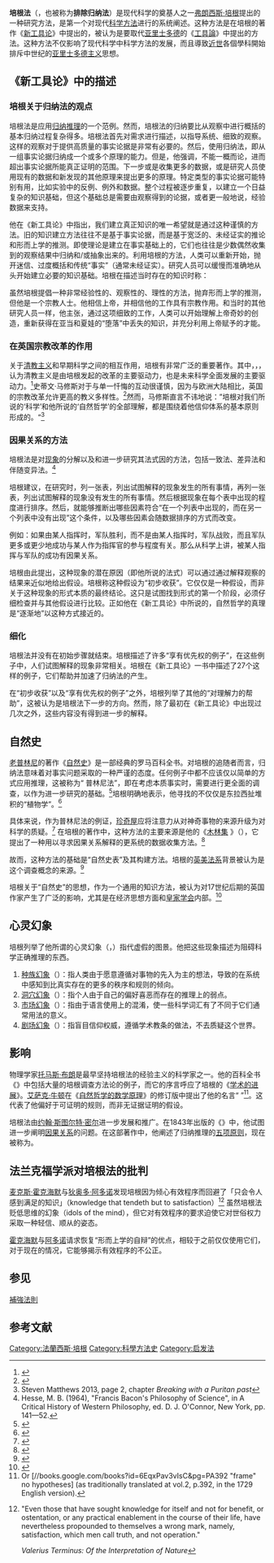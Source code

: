 '''培根法'''（{{lang-en|Baconian method}}，也被称为'''排除归纳法'''）是现代科学的奠基人之一[[弗朗西斯·培根|弗朗西斯·培根]]提出的一种研究方法，是第一个对现代[[科学方法|科学方法]]进行的系统阐述。这种方法是在培根的著作《[[新工具论|新工具论]]》中提出的，被认为是要取代[[亚里士多德|亚里士多德]]的《[[工具論|工具論]]》中提出的方法。这种方法不仅影响了现代科学中科学方法的发展，而且導致[[近世|近世]]各個學科開始排斥中世纪的[[亚里士多德主义|亚里士多德主义]]思想。

== 《新工具论》中的描述 ==
{{Main|新工具论}}

=== 培根关于归纳法的观点 ===
培根法是应用[[归纳推理|归纳推理]]的一个范例。然而，培根法的归纳要比从观察中进行概括的基本归纳过程复杂得多。培根法首先对需求进行描述，以指导系统、细致的观察。这样的观察对于提供高质量的事实论据是非常有必要的。然后，使用归纳法，即从一组事实论据归纳成一个或多个原理的能力。但是，他强调，不能一概而论，进而超出事实论据所能真正证明的范围。下一步或是收集更多的数据，或是研究人员使用现有的数据和新发现的其他原理来提出更多的原理。特定类型的事实论据可能特别有用，比如实验中的反例、例外和数据。整个过程被逐步重复，以建立一个日益复杂的知识基础，但这个基础总是需要由观察得到的论据，或者更一般地说，经验数据来支持。

他在《新工具论》中指出，我们建立真正知识的唯一希望就是通过这种谨慎的方法。旧的知识建立方法往往不是基于事实论据，而是基于宽泛的、未经证实的推论和形而上学的推测。即使理论是建立在事实基础上的，它们也往往是少数偶然收集到的观察结果中归纳和/或抽象出来的。利用培根的方法，人类可以重新开始，抛开迷信、过度概括和传统“事实”（通常未经证实）。研究人员可以缓慢而准确地从头开始建立必要的知识基础。培根在描述当时存在的知识时称：<blockquote>{{Cquote|text=在形成公理的过程中所犯的错误，与抽象概念和一般归纳所依赖的首要原则所犯的错误的程度是一样的。从三段论推导出来的公理和次命题更是如此。<br/>There is the same degree of licentiousness and error in forming axioms as [there is] in abstracting notions, and [also] in the first principles, which depend in common induction [versus Bacon's induction]; still more is this the case in axioms and inferior propositions derived from syllogisms.<ref name="NovOrg">{{cite book|url=http://www.gutenberg.org/files/45988/45988-h/45988-h.htm|title=Novum Organum|publisher=P. F. Collier & Sons|author=Bacon, Francis|year=1902|location=New York|pages=XVII}}</ref>|sign=|source=}}</blockquote>虽然培根提倡一种非常经验性的、观察性的、理性的方法，抛弃形而上学的推测，但他是一个宗教人士。他相信上帝，并相信他的工作具有宗教作用。和当时的其他研究人员一样，他主张，通过这项细致的工作，人类可以开始理解上帝奇妙的创造，重新获得在亚当和夏娃的“堕落”中丢失的知识，并充分利用上帝赋予的才能。

=== 在英国宗教改革的作用 ===
关于[[清教主義|清教主义]]和早期科学之间的相互作用，培根有非常广泛的重要著作。其中，{{Le|多萝西·斯廷森|Dorothy Stimson}}{{Citation needed|date=August 2018}}，{{Le|理查德·福斯特·琼斯|Richard_Foster_Jones,}}{{Citation needed|date=August 2018}}，{{Le|罗伯特·默顿|Robert_Merton}}认为清教主义是由培根发起的改革的主要驱动力，也是未来科学全面发展的主要驱动力。<ref>{{Cite book|url=https://books.google.com/books?id=eBLst8a8uYYC|title=The Bible, Protestantism, and the Rise of Natural Science|last=Harrison|first=Peter|date=2001-07-26|publisher=Cambridge University Press|isbn=9780521000963|language=en|access-date=2020-08-06|archive-date=2020-02-10|archive-url=https://web.archive.org/web/20200210071710/https://books.google.com/books?id=eBLst8a8uYYC|dead-url=no}}</ref>史蒂文·马修斯对于与单一忏悔的互动很谨慎，因为与欧洲大陆相比，英国的宗教改革允许更高的教义多样性。<ref>{{Cite book|url=https://books.google.com/books?id=kSp6XnHw7AQC|title=Theology and Science in the Thought of Francis Bacon|last=Matthews|first=Professor Steven|date=2013-06-28|publisher=Ashgate Publishing, Ltd.|isbn=9781409480143|language=en}}</ref>然而，马修斯直言不讳地说：”培根对我们所说的‘科学’和他所说的‘自然哲学’的全部理解，都是围绕着他信仰体系的基本原则形成的。“<ref>Steven Matthews 2013, page 2, chapter ''Breaking with a Puritan past''</ref>

=== 因果关系的方法 ===
培根法是对[[现象|现象]]的分解以及和进一步研究其法式因的方法，包括一致法、差异法和伴随变异法。<ref name="Hesse">Hesse, M. B. (1964), "Francis Bacon's Philosophy of Science", in A Critical History of Western Philosophy, ed. D. J. O'Connor, New York, pp. 141—52.</ref>

培根建议，在研究时，列一张表，列出试图解释的现象发生的所有事情，再列一张表，列出试图解释的现象没有发生的所有事情。然后根据现象在每个表中出现的程度进行排序。然后，就能够推断出哪些因素符合“在一个列表中出现的，而在另一个列表中没有出现”这个条件，以及哪些因素会随数据排序的方式而改变。

例如：如果由某人指挥时，军队胜利，而不是由某人指挥时，军队战败，而且军队更多或更少地成功与某人作为指挥官的参与程度有关。那么从科学上讲，被某人指挥与军队的成功有因果关系。

培根由此提出，这种现象的潜在原因（即他所说的法式）可以通过通过解释观察的结果来近似地给出假设。培根称这种假设为“初步收获”。它仅仅是一种假设，而非关于这种现象的形式本质的最终结论。这只是试图找到形式的第一个阶段，必须仔细检查并与其他假设进行比较。正如他在《新工具论》中所说的，自然哲学的真理是“逐渐地”以这种方式接近的。

=== 细化 ===

培根法并没有在初始步骤就结束。培根描述了许多“享有优先权的例子”，在这些例子中，人们试图解释的现象非常相关。培根在《新工具论》一书中描述了27个这样的例子，它们帮助并加速了归纳法的产生。

在“初步收获”以及“享有优先权的例子”之外，培根列举了其他的“对理解力的帮助”，这被认为是培根法下一步的方向。然而，除了最初在《新工具论》中出现过几次之外，这些内容没有得到进一步的解释。

== 自然史 ==
[[老普林尼|老普林尼]]的著作《[[自然史_(书名)|自然史]]》是一部经典的罗马百科全书。对培根的追随者而言，归纳法意味着对事实问题采取的一种严谨的态度。任何例子中都不应该仅以简单的方式应用推理，这被称为“ 普林尼法”，即在考虑本质事实时，需要进行更全面的调查，以作为进一步研究的基础。<ref>{{cite book|last1=Pomata|first1=Gianna|last2=Siraisi|first2=Nancy G.|title=Historia: Empiricism and Erudition in Early Modern Europe|url=https://books.google.com/books?id=TqT_od-UHNQC&pg=PA113|year=2005|publisher=MIT Press|isbn=978-0-262-16229-6|page=113|access-date=2020-08-06|archive-date=2014-01-03|archive-url=https://web.archive.org/web/20140103133403/http://books.google.com/books?id=TqT_od-UHNQC&pg=PA113|dead-url=no}}</ref>培根明确地表示，他寻找的不仅仅是东拉西扯堆积的“植物学”。<ref>{{cite book|last=von Linné|first=Carl|title=Nemesis Divina|others=Edited and Translated with Explanatory Notes by M. J. Petry|url=https://books.google.com/books?id=QQ8cs4kOBlAC&pg=PA45|date=31 May 2001|publisher=Springer|isbn=978-0-7923-6820-5|page=45|access-date=2020-08-06|archive-date=2014-01-03|archive-url=https://web.archive.org/web/20140103181716/http://books.google.com/books?id=QQ8cs4kOBlAC&pg=PA45|dead-url=no}}</ref>

具体来说，作为普林尼法的例证，[[珍奇屋|珍奇屋]]应将注意力从对神奇事物的来源升级为对科学的质疑。<ref>{{cite book |last=Ewalt |first=Margaret R. |title=Peripheral Wonders: Nature, Knowledge, and Enlightenment in the Eighteenth-century Orinoco |url=https://books.google.com/books?id=NNXJuxJ2YhoC&pg=PA128 |year=2008 |publisher=Associated University Presse |isbn=978-0-8387-5689-8 |page=128 |access-date=2020-08-06 |archive-date=2014-01-03 |archive-url=https://web.archive.org/web/20140103133510/http://books.google.com/books?id=NNXJuxJ2YhoC&pg=PA128 |dead-url=no }}</ref> 在培根的著作中，这种方法的主要来源是他的《[[木林集|木林集]] 》（{{lang|la|Sylva Sylvarum}}），它提出了一种用以寻求因果关系解释的更系统的数据收集方法。<ref>{{cite book |last1=Cantor |first1=G. N. |last2=Christie |first2=J. R. R. |last3=Hodge |first3=M. J. S. |last4=Olby |first4=R. C. |title=Companion to the History of Modern Science |url=https://books.google.com/books?id=gkJn6ciwYZsC&pg=PT260 |date=6 August 2012 |publisher=Routledge |isbn=978-1-134-97751-2 |page=260 |access-date=2020-08-06 |archive-date=2014-01-03 |archive-url=https://web.archive.org/web/20140103131724/http://books.google.com/books?id=gkJn6ciwYZsC&pg=PT260 |dead-url=no }}</ref>

故而，这种方法的基础是“自然史表”及其构建方法。培根的[[英美法系|英美法系]]背景被认为是这个调查概念的来源。<ref>{{cite book|last=Radman|first=Zdravko|title=From a Metaphorical Point of View: A Multidisciplinary Approach to the Cognitive Content of Metaphor|url=https://books.google.com/books?id=gkyHM283PocC&pg=PA28|date=1 January 1995|publisher=Walter de Gruyter|isbn=978-3-11-014554-0|page=28|access-date=2020-08-06|archive-date=2014-01-03|archive-url=https://web.archive.org/web/20140103145622/http://books.google.com/books?id=gkyHM283PocC&pg=PA28|dead-url=no}}</ref>

培根关于“自然史”的思想，作为一个通用的知识方法，被认为对17世纪后期的英国作家产生了广泛的影响，尤其是在经济思想方面和[[皇家学会|皇家学会]]内部。<ref>{{cite book|author=Wilbur Applebaum|title=Encyclopedia of the Scientific Revolution: From Copernicus to Newton|url=https://books.google.com/books?id=Ecl7RgaO6acC&pg=PA110|date=29 June 2000|publisher=Taylor & Francis|isbn=978-0-203-80186-4|page=110|access-date=2020-08-06|archive-date=2014-01-03|archive-url=https://web.archive.org/web/20140103181746/http://books.google.com/books?id=Ecl7RgaO6acC&pg=PA110|dead-url=no}}</ref>

== 心灵幻象 ==
{{See also|认知偏差|新工具论：或解释自然的一些指导#幻象(Idola)|label 2=幻象}}培根列举了他所谓的心灵幻象（{{lang-la|Idola mentis}}，{{lang-en|Idols of the Mind}}）指代虚假的图景。他把这些现象描述为阻碍科学正确推理的东西。

# [[种族幻象|种族幻象]]（{{lang-la|Idola tribus}}）：指人类由于愿意遵循对事物的先入为主的想法，导致的在系统中感知到比真实存在的更多的秩序和规则的倾向。
# [[洞穴幻象|洞穴幻象]]（{{lang-la|Idola specus}}）：指个人由于自己的偏好喜恶而存在的推理上的弱点。
# [[市场幻象|市场幻象]]（{{lang-la|Idola fori}}）：指由于语言使用上的混淆，使一些科学词汇有了不同于它们通常用法的意义。
# [[剧场幻象|剧场幻象]]（{{lang-la|Idola theatri}}）：指盲目信仰权威，遵循学术教条的做法，不去质疑这个世界。
== 影响 ==

物理学家[[托马斯·布朗|托马斯·布朗]]是最早坚持培根法的经验主义的科学家之一。他的百科全书《{{Le|世俗谬论|Pseudodoxia_Epidemica}}》中包括大量的培根调查方法论的例子，而它的序言呼应了培根的《[[学术的进展|学术的进展]]》。[[艾萨克·牛顿|艾萨克·牛顿]]在《[[自然哲学的数学原理|自然哲学的数学原理]]》的修订版中提出了他的名言“{{Le|不作假设|Hypotheses_non_fingo}} ”<ref name="gschol-hnf">Or [//books.google.com/books?id=6EqxPav3vIsC&pg=PA392 "frame" no hypotheses] (as traditionally translated at vol.2, p.392, in the 1729 English version).</ref>。这代表了他偏好于可证明的规则，而非无证据证明的假设。

培根法由[[约翰·斯图尔特·密尔|约翰·斯图尔特·密尔]]进一步发展和推广。在1843年出版的《{{tsl|en|A System of Logic|穆勒名学}}》中，他试图进一步阐明[[因果关系|因果关系]]的问题。在这部著作中，他阐述了归纳推理的[[约翰·斯图尔特·密尔#歸納邏輯|五项原则]]，现在被称为{{Le|密尔法|Mill%27s_Methods}}。

== 法兰克福学派对培根法的批判 ==
[[麦克斯·霍克海默|麦克斯·霍克海默]]与[[狄奧多·阿多諾|狄奥多·阿多诺]]发现培根因为倾心有效程序而回避了「只会令人感到满足的知识」（knowledge that tendeth but to satisfaction）<ref>"Even those that have sought knowledge for itself and not for benefit, or ostentation, or any practical enablement in the course of their life, have nevertheless propounded to themselves a wrong mark, namely, satisfaction, which men call truth, and not operation."

''Valerius Terminus: Of the Interpretation of Nature''</ref> 虽然培根法贬低思维的幻象（idols of the mind），但它对有效程序的要求迫使它对世俗权力采取一种轻信、顺从的姿态。

{{Cquote|权力以告知什么是真实的姿态来面对普罗大众。
Power confronts the individual as the universal, as the reason which informs reality.<ref>Die Herrschaft tritt dem Einzelnen als das Allgemeine gegenüber, als die Vernunft in der Wirklichkeit. [[Max_Horkheimer|Max Horkheimer]] and [[Theodor_W._Adorno|Theodor W. Adorno]], ''[[Dialectic_of_Enlightenment|Dialectic of Enlightenment]]'' (1947), p. 16</ref>

知识就是力量，无论是对造物的奴役，还是对世俗主人的顺从，它都无所不知。

Knowledge, which is power, knows no limits, either in its enslavement of creation or in its deference to worldly masters.<ref>Das Wissen, das Macht ist, kennt keine Schranken, weder in der Versklavung der Kreatur noch in der Willfähigkeit gegen die Herren der Welt. ''[[Dialectic_of_Enlightenment|ibid]]'', p. 2</ref>}}

[[麦克斯·霍克海默|霍克海默]]与[[狄奧多·阿多諾|阿多诺]]请求恢复“形而上学的自辩”的优点，相较于之前仅仅使用它们，对于现在的情况，它能够揭示有效程序的不公正。

{{Cquote|形而上学的自辩至少通过观念与现实的不协调，暴露了现有秩序的不公正。科学语言的公正性在剥夺了那些无力表达自己的事物的同时，只是为现有的秩序自身提供了一个中立符号。这种中立性比形而上学更形而上。
The metaphysical apologia at least betrayed the injustice of the established order through the incongruence of concept and reality. The impartiality of scientific language deprived what was powerless of the strength to make itself heard and merely provided the existing order with a neutral sign for itself. Such neutrality is more metaphysical than metaphysics.<ref>Die metaphysische Apologie verriet die Ungerechtigkeit des Bestehenden wenigstens durch die Inkongruenz von Begriff und Wirklichkeit. In der Unparteilichkeit der wissenschaftlichen Sprache hat das Ohnmächtige vollends die Kraft verloren, sich Ausdruck zu verschaffen, und bloß das Bestehende findet ihr neutrales Zeichen. Solche Neutralität ist metaphysischer als die Metaphysik. ''[[Dialectic_of_Enlightenment|ibid]]'', p. 17</ref>}}

== 参见 ==
[[自由心證#補強法則|補強法則]]
==参考文献==
<references />

{{Francis Bacon}}

[[Category:法蘭西斯·培根|Category:法蘭西斯·培根]]
[[Category:科學方法史|Category:科學方法史]]
[[Category:启发法|Category:启发法]]